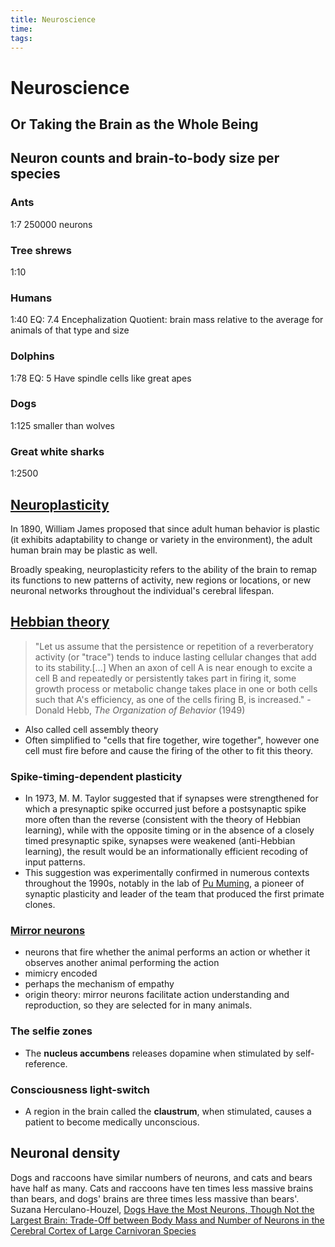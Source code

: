 ```yaml
---
title: Neuroscience
time:
tags:
---
```


# Neuroscience

## Or Taking the Brain as the Whole Being

## Neuron counts and brain-to-body size per species

### Ants

1:7
250000 neurons

### Tree shrews

1:10

### Humans

1:40
EQ: 7.4
Encephalization Quotient: brain mass relative to the average for animals of that type and size

### Dolphins

1:78
EQ: 5
Have spindle cells like great apes

### Dogs

1:125
smaller than wolves

### Great white sharks

1:2500

## [Neuroplasticity](https://www.wikiwand.com/en/Neuroplasticity)

In 1890, William James proposed that since adult human behavior is plastic (it exhibits adaptability to change or variety in the environment), the adult human brain may be plastic as well.

Broadly speaking, neuroplasticity refers to the ability of the brain to remap its functions to new patterns of activity, new regions or locations, or new neuronal networks throughout the individual's cerebral lifespan.

## [Hebbian theory](https://www.wikiwand.com/en/Hebbian_theory)

> "Let us assume that the persistence or repetition of a reverberatory activity (or "trace") tends to induce lasting cellular changes that add to its stability.[…] When an axon of cell A is near enough to excite a cell B and repeatedly or persistently takes part in firing it, some growth process or metabolic change takes place in one or both cells such that A's efficiency, as one of the cells firing B, is increased." - Donald Hebb, _The Organization of Behavior_ (1949)

- Also called cell assembly theory
- Often simplified to "cells that fire together, wire together", however one cell must fire before and cause the firing of the other to fit this theory.

### Spike-timing-dependent plasticity

- In 1973, M. M. Taylor suggested that if synapses were strengthened for which a presynaptic spike occurred just before a postsynaptic spike more often than the reverse (consistent with the theory of Hebbian learning), while with the opposite timing or in the absence of a closely timed presynaptic spike, synapses were weakened (anti-Hebbian learning), the result would be an informationally efficient recoding of input patterns.
- This suggestion was experimentally confirmed in numerous contexts throughout the 1990s, notably in the lab of [Pu Muming](https://www.wikiwand.com/en/Mu-ming_Poo), a pioneer of synaptic plasticity and leader of the team that produced the first primate clones.

### [Mirror neurons](https://www.wikiwand.com/en/Mirror_neuron)

- neurons that fire whether the animal performs an action or whether it observes another animal performing the action
- mimicry encoded
- perhaps the mechanism of empathy
- origin theory: mirror neurons facilitate action understanding and reproduction, so they are selected for in many animals.

### The selfie zones

- The **nucleus accumbens** releases dopamine when stimulated by self-reference.

### Consciousness light-switch

- A region in the brain called the **claustrum**, when stimulated, causes a patient to become medically unconscious.

## Neuronal density

Dogs and raccoons have similar numbers of neurons, and cats and bears have half as many. Cats and raccoons have ten times less massive brains than bears, and dogs' brains are three times less massive than bears'.
Suzana Herculano-Houzel, [Dogs Have the Most Neurons, Though Not the Largest Brain: Trade-Off between Body Mass and Number of Neurons in the Cerebral Cortex of Large Carnivoran Species](https://www.frontiersin.org/articles/10.3389/fnana.2017.00118/full)
